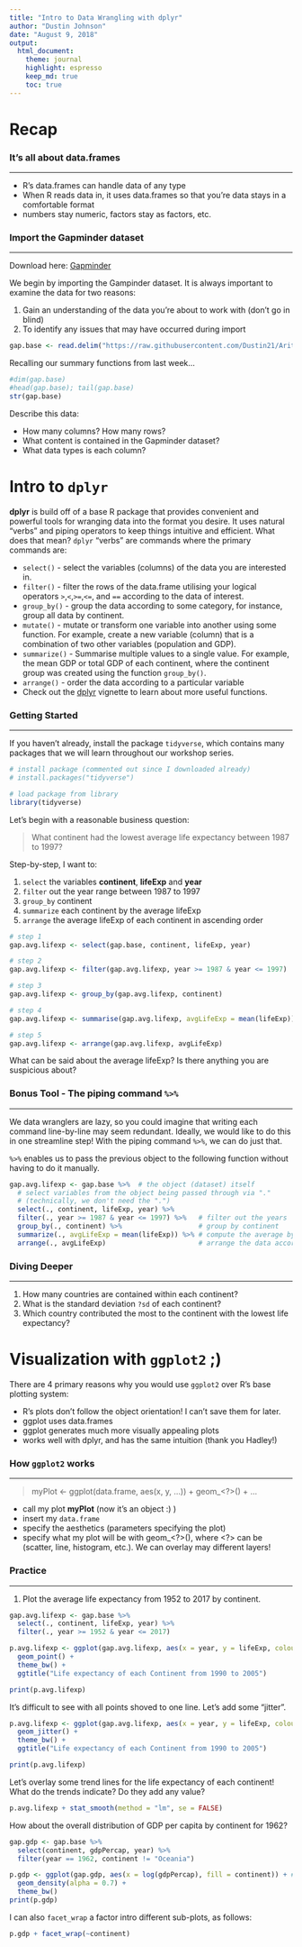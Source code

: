 ```yaml
---
title: "Intro to Data Wrangling with dplyr"
author: "Dustin Johnson"
date: "August 9, 2018"
output:
  html_document:
    theme: journal
    highlight: espresso
    keep_md: true
    toc: true
---
```


# Recap

### It's all about data.frames

---

* R's data.frames can handle data of any type
* When R reads data in, it uses data.frames so that you're data stays in a comfortable format
* numbers stay numeric, factors stay as factors, etc.


### Import the Gapminder dataset

___

Download here: [Gapminder](https://github.com/Dustin21/Aritzia/raw/master/Week1_Intro/data/gapminder.tsv)

We begin by importing the Gampinder dataset. It is always important to examine the data for two reasons:

1. Gain an understanding of the data you're about to work with (don't go in blind)
2. To identify any issues that may have occurred during import

```r
gap.base <- read.delim("https://raw.githubusercontent.com/Dustin21/Aritzia/master/Week1_Intro/data/gapminder.tsv")
```

Recalling our summary functions from last week...

```r
#dim(gap.base)
#head(gap.base); tail(gap.base)
str(gap.base)
```

Describe this data:

* How many columns? How many rows?
* What content is contained in the Gapminder dataset?
* What data types is each column?



# Intro to `dplyr`


**dplyr** is build off of a base R package that provides convenient and powerful tools for wranging data into the format you desire. It uses natural "verbs" and piping operators to keep things intuitive and efficient. What does that mean? `dplyr` "verbs" are commands where the primary commands are:

* `select()` - select the variables (columns) of the data you are interested in.
* `filter()` - filter the rows of the data.frame utilising your logical operators `>`,`<`,`>=`,`<=`, and `==` according to the data of interest.
* `group_by()` - group the data according to some category, for instance, group all data by continent.
* `mutate()` - mutate or transform one variable into another using some function. For example, create a new variable (column) that is a combination of two other variables (population and GDP).
* `summarize()` - Summarise multiple values to a single value. For example, the mean GDP or total GDP of each continent, where the continent group was created using the function `group_by()`. 
* `arrange()` - order the data according to a particular variable
* Check out the [dplyr](http://cran.rstudio.com/web/packages/dplyr/vignettes/introduction.html) vignette to learn about more useful functions.


### Getting Started

---

If you haven't already, install the package `tidyverse`, which contains many packages that we will learn throughout our workshop series.

```r
# install package (commented out since I downloaded already)
# install.packages("tidyverse")

# load package from library
library(tidyverse)
```

Let's begin with a reasonable business question: 

> What continent had the lowest average life expectancy between 1987 to 1997?

Step-by-step, I want to:

1. `select` the variables **continent**, **lifeExp** and **year**
2. `filter` out the year range between 1987 to 1997
3. `group_by` continent
4. `summarize` each continent by the average lifeExp
5. `arrange` the average lifeExp of each continent in ascending order

```r
# step 1
gap.avg.lifexp <- select(gap.base, continent, lifeExp, year)

# step 2
gap.avg.lifexp <- filter(gap.avg.lifexp, year >= 1987 & year <= 1997)

# step 3
gap.avg.lifexp <- group_by(gap.avg.lifexp, continent)

# step 4
gap.avg.lifexp <- summarise(gap.avg.lifexp, avgLifeExp = mean(lifeExp))

# step 5
gap.avg.lifexp <- arrange(gap.avg.lifexp, avgLifeExp)
```

What can be said about the average lifeExp? Is there anything you are suspicious about?



### Bonus Tool - The piping command `%>%`

---

We data wranglers are lazy, so you could imagine that writing each command line-by-line may seem redundant. Ideally, we would like to do this in one streamline step! With the piping command `%>%`, we can do just that. 

`%>%` enables us to pass the previous object to the following function without having to do it manually.

```r
gap.avg.lifexp <- gap.base %>%  # the object (dataset) itself
  # select variables from the object being passed through via "." 
  # (technically, we don't need the ".")
  select(., continent, lifeExp, year) %>%      
  filter(., year >= 1987 & year <= 1997) %>%   # filter out the years
  group_by(., continent) %>%                   # group by continent
  summarize(., avgLifeExp = mean(lifeExp)) %>% # compute the average by the group specified above
  arrange(., avgLifeExp)                       # arrange the data according to avgLifeExp
```



### Diving Deeper

---

1. How many countries are contained within each continent?
2. What is the standard deviation `?sd` of each continent?
3. Which country contributed the most to the continent with the lowest life expectancy?



# Visualization with `ggplot2` ;)

There are 4 primary reasons why you would use `ggplot2` over R's base plotting system:

* R's plots don't follow the object orientation! I can't save them for later.
* ggplot uses data.frames
* ggplot generates much more visually appealing plots
* works well with dplyr, and has the same intuition (thank you Hadley!)


### How `ggplot2` works

---

> myPlot <- ggplot(data.frame, aes(x, y, ...)) + 
  geom_<?>() + ...
  
* call my plot **myPlot** (now it's an object :) )
* insert my `data.frame`
* specify the aesthetics (parameters specifying the plot)
* specify what my plot will be with geom_<?>(), where <?> can be (scatter, line, histogram, etc.). We can overlay may different layers!



### Practice

---

1. Plot the average life expectancy from 1952 to 2017 by continent.

```r
gap.avg.lifexp <- gap.base %>%
  select(., continent, lifeExp, year) %>%      
  filter(., year >= 1952 & year <= 2017)

p.avg.lifexp <- ggplot(gap.avg.lifexp, aes(x = year, y = lifeExp, colour = continent)) +
  geom_point() +
  theme_bw() +
  ggtitle("Life expectancy of each Continent from 1990 to 2005")

print(p.avg.lifexp)
```

It's difficult to see with all points shoved to one line. Let's add some "jitter".

```r
p.avg.lifexp <- ggplot(gap.avg.lifexp, aes(x = year, y = lifeExp, colour = continent)) +
  geom_jitter() +
  theme_bw() +
  ggtitle("Life expectancy of each Continent from 1990 to 2005")

print(p.avg.lifexp)
```

Let's overlay some trend lines for the life expectancy of each continent! What do the trends indicate? Do they add any value?

```r
p.avg.lifexp + stat_smooth(method = "lm", se = FALSE)
```


How about the overall distribution of GDP per capita by continent for 1962?

```r
gap.gdp <- gap.base %>%
  select(continent, gdpPercap, year) %>%
  filter(year == 1962, continent != "Oceania")

p.gdp <- ggplot(gap.gdp, aes(x = log(gdpPercap), fill = continent)) + # why did I log gdpPercap?
  geom_density(alpha = 0.7) +
  theme_bw()
print(p.gdp)
```

I can also `facet_wrap` a factor intro different sub-plots, as follows:

```r
p.gdp + facet_wrap(~continent)
```
